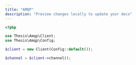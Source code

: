```yaml
---
title: "AMQP"
description: "Preview changes locally to update your docs"
---
```


```php
<?php

use Thesis\Amqp\Client;
use Thesis\Amqp\Config;

$client = new Client(Config::default());

$channel = $client->channel();
```